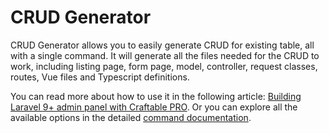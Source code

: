
# CRUD Generator

CRUD Generator allows you to easily generate CRUD for existing table, all with a single command. It will generate all the files needed for the CRUD to work, including listing page, form page, model, controller, request classes, routes, Vue files and Typescript definitions.

You can read more about how to use it in the following article: [Building Laravel 9+ admin panel with Craftable PRO](https://blog.meetbrackets.com/building-laravel-9-admin-panel-with-craftable-pro-f4d7a60594db).
Or you can explore all the available options in the detailed [command documentation](/commands/crud-generator-command).
